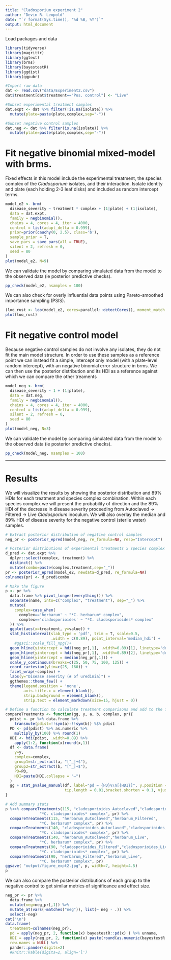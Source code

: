 ```yaml
---
title: "Cladosporium experiment 2"
author: "Devin R. Leopold"
date: "`r format(Sys.time(), '%d %B, %Y')`"
output: html_document
---
```


Load packages and data
```r
library(tidyverse)
library(magrittr)
library(ggtext)
library(brms)
library(bayestestR)
library(ggdist)
library(ggpubr)

#Import raw data
dat <- read.csv("data/Experiment2.csv")
dat$treatment[dat$treatment=="Pos. control"] <- "Live"

#Subset experimental treatment samples
dat.expt <- dat %>% filter(!is.na(isolate)) %>%
  mutate(plate=paste(plate,complex,sep="-"))

#Subset negative control samples
dat.neg <- dat %>% filter(is.na(isolate)) %>%
  mutate(plate=paste(plate,complex,sep="-"))
```

# Fit negative binomial mixed-model with brms.
Fixed effects in this model include the experimental treatment, the species complex of the *Cladosporium* isolates, and their interaction. Isolate identity and plate (each holding 2-3 leaf disks) and included as random intercept terms. 

```r
model_e2 <- brm(
  disease_severity ~ treatment * complex + (1|plate) + (1|isolate),
  data = dat.expt, 
  family = negbinomial(), 
  chains = 4, cores = 4, iter = 4000,
  control = list(adapt_delta = 0.999),
  prior=prior(cauchy(0, 2.5), class='b'),
  sample_prior = T,
  save_pars = save_pars(all = TRUE),
  silent = 2, refresh = 0,
  seed = 80
)
plot(model_e2, N=9)
```

We can validate the model by comparing simulated data from the model to the observed data (ie posterior predictive checks).

```r
pp_check(model_e2, nsamples = 100)
```

We can also check for overly influential data points using Pareto-smoothed importance sampling (PSIS).

```r
(loo_rust <- loo(model_e2, cores=parallel::detectCores(), moment_match = TRUE))
plot(loo_rust)
```

# Fit negative control model
Because negative control samples do not involve any isolates, they do not fit the main model structure. In order to use these samples as a reference point we can instead fit a simple, intercept only model (with a plate-level random intercept), with an negative binomial error structure in brms. We can then use the posterior distribution and its HDI as a reference against which we can compare the other treaments

```r
model_neg <- brm(
  disease_severity ~ 1 + (1|plate),
  data = dat.neg, 
  family = negbinomial(), 
  chains = 4, cores = 4, iter = 4000,
  control = list(adapt_delta = 0.999),
  silent = 2, refresh = 0,
  seed = 80
)
plot(model_neg, N=3)
```

We can validate the model by comparing simulated data from the model to the observed data (ie posterior predictive checks).

```r
pp_check(model_neg, nsamples = 100)
```

****

# Results
We will visualize the results by showing the posterior distribution and 89% HDIs for each treatment and species complex combination. Within each species complex we will present the probability of direction and the 89% HDI of the decrease in disease severity proceeding from Autoclaved -> Filtered -> Live *Cladosporium* inoculum. We will also overlay the median and 89% HDI of disease severity for the negative control (sterile water) samples.


```r
# Extract posterior distribution of negative control samples
neg_pr <- posterior_epred(model_neg, re_formula=NA, resp="Intercept")

# Posterior distributions of experimental treatments x species complex
d_pred <- dat.expt %>%
  dplyr::select(complex, treatment) %>%
  distinct() %>%
  mutate(combo=paste(complex,treatment,sep="_"))
pr <- posterior_epred(model_e2, newdata=d_pred, re_formula=NA)
colnames(pr) <- d_pred$combo

# Make the figure
p <- pr %>% 
  data.frame %>% pivot_longer(everything()) %>%
  separate(name, into=c("complex", "treatment"), sep="_") %>%
  mutate(
    complex=case_when(
      complex=='herbarum' ~ "*C. herbarum* complex",
      complex=='cladosporioides' ~ "*C. cladosporioides* complex"
  )) %>%
  ggplot(aes(x=treatment, y=value)) +
  stat_histinterval(slab_type = 'pdf', trim = T, scale=0.5,
                    .width = c(0.89), point_interval='median_hdi') +
    #ggsci::scale_fill_npg()+
  geom_hline(yintercept = hdi(neg_pr[,1], .width=0.89)[1], linetype='dotted') +
  geom_hline(yintercept = hdi(neg_pr[,1], .width=0.89)[2], linetype='dotted') +
  geom_hline(yintercept = median(neg_pr[,1])) +
  scale_y_continuous(breaks=c(25, 50, 75, 100, 125)) +
  coord_cartesian(ylim=c(25, 160)) +
  facet_wrap(~complex) +
  labs(y="Disease severity (# of uredinia)") +
  ggthemes::theme_few() +
  theme(legend.position = 'none',
        axis.title.x = element_blank(),
        strip.background = element_blank(),
        strip.text = element_markdown(size=15, hjust = 0))

# Define a function to calculate treatment comparisons and add to the figure
compareTreatments <- function(gg, y, a, b, complex, pr){
  pdist <- pr %>% data.frame %>%
    transmute(pdist=!!sym(a)-!!sym(b)) %$% pdist
  PD <- pd(pdist) %>% as.numeric %>%
    multiply_by(100) %>% round(1)
  HDI <- hdi(pdist, .width=0.89) %>% 
    apply(1:2, function(x)round(x,1))
  df <- data.frame(
    y=y, 
    complex=complex,
    group1=str_extract(a, "[^_]+$"),
    group2=str_extract(b, "[^_]+$"),
    PD=PD,
    HDI=paste(HDI,collapse = "—")
  )
  gg + stat_pvalue_manual(df, label="pd = {PD}%\n[{HDI}]", y.position = "y",
                          tip.length = 0.01,bracket.shorten = 0.1, vjust=-0.1)
}

# Add summary stats
p %<>% compareTreatments(115, "cladosporioides_Autoclaved","cladosporioides_Filtered",
               "*C. cladosporioides* complex", pr) %>%
  compareTreatments(115, "herbarum_Autoclaved","herbarum_Filtered",
               "*C. herbarum* complex", pr) %>%
  compareTreatments(140, "cladosporioides_Autoclaved","cladosporioides_Live",
               "*C. cladosporioides* complex", pr) %>%
  compareTreatments(140, "herbarum_Autoclaved","herbarum_Live",
               "*C. herbarum* complex", pr) %>%
  compareTreatments(90, "cladosporioides_Filtered","cladosporioides_Live",
               "*C. cladosporioides* complex", pr) %>%
  compareTreatments(90, "herbarum_Filtered","herbarum_Live",
               "*C. herbarum* complex", pr)
ggsave( "output/figure_expt2.jpg", p, width=7, height=4.5)
p
```

We can also compare the posterior distributions of each group to the negative control to get similar metrics of significance and effect size.
  
```r
neg_pr <- pr %>%
  data.frame %>%
  mutate(neg=neg_pr[,1]) %>%
  mutate_at(vars(-matches("neg")), list(~ neg - .)) %>%
  select(-neg) 
cat("\n")
data.frame(
  treatment=colnames(neg_pr),
  pd = apply(neg_pr, 2, function(x) bayestestR::pd(x) ) %>% unname,
  HDI = apply(neg_pr, 2, function(x) paste(round(as.numeric(bayestestR::hdi(x, ci=0.89)[2:3]),2), sep="",collapse = "-") ),
  row.names = NULL) %>% 
  pander::pander(digits=2)
  #knitr::kable(digits=2, align='l')

```

